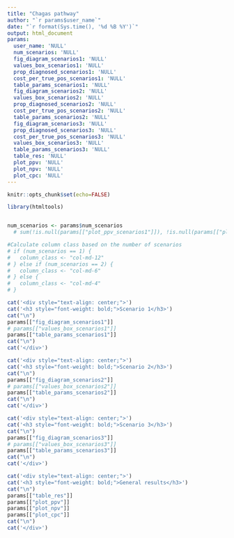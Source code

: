 ```yaml
---
title: "Chagas pathway"
author: "`r params$user_name`"
date: "`r format(Sys.time(), '%d %B %Y')`"
output: html_document
params:
  user_name: 'NULL'
  num_scenarios: 'NULL'
  fig_diagram_scenarios1: 'NULL'
  values_box_scenarios1: 'NULL'
  prop_diagnosed_scenarios1: 'NULL' 
  cost_per_true_pos_scenarios1: 'NULL'
  table_params_scenarios1: 'NULL' 
  fig_diagram_scenarios2: 'NULL'
  values_box_scenarios2: 'NULL'
  prop_diagnosed_scenarios2: 'NULL' 
  cost_per_true_pos_scenarios2: 'NULL'
  table_params_scenarios2: 'NULL'
  fig_diagram_scenarios3: 'NULL'
  prop_diagnosed_scenarios3: 'NULL' 
  cost_per_true_pos_scenarios3: 'NULL'
  values_box_scenarios3: 'NULL'
  table_params_scenarios3: 'NULL'
  table_res: 'NULL'
  plot_ppv: 'NULL'
  plot_npv: 'NULL'
  plot_cpc: 'NULL'
---
```



```r
knitr::opts_chunk$set(echo=FALSE)

library(htmltools)


num_scenarios <- params$num_scenarios
  # sum(!is.null(params[["plot_ppv_scenarios1"]]), !is.null(params[["plot_ppv_scenarios2"]]), !is.null(params[["plot_ppv_scenarios3"]]))

#Calculate column class based on the number of scenarios
# if (num_scenarios == 1) {
#   column_class <- "col-md-12"
# } else if (num_scenarios == 2) {
#   column_class <- "col-md-6"
# } else {
#   column_class <- "col-md-4"
# }
```


<!-- <div class="row"> -->
```r
cat('<div style="text-align: center;">') 
cat('<h3 style="font-weight: bold;">Scenario 1</h3>') 
cat("\n")
params[["fig_diagram_scenarios1"]]
# params[["values_box_scenarios1"]]
params[["table_params_scenarios1"]]
cat("\n")
cat('</div>')
```

```r
cat('<div style="text-align: center;">') 
cat('<h3 style="font-weight: bold;">Scenario 2</h3>')
cat("\n")
params[["fig_diagram_scenarios2"]]
# params[["values_box_scenarios2"]]
params[["table_params_scenarios2"]]
cat("\n")
cat('</div>')
```

```r
cat('<div style="text-align: center;">') 
cat('<h3 style="font-weight: bold;">Scenario 3</h3>')
cat("\n")
params[["fig_diagram_scenarios3"]]
# params[["values_box_scenarios3"]]
params[["table_params_scenarios3"]]
cat("\n")
cat('</div>')
```

```r
cat('<div style="text-align: center;">') 
cat('<h3 style="font-weight: bold;">General results</h3>')
cat("\n")
params[["table_res"]]
params[["plot_ppv"]]
params[["plot_npv"]]
params[["plot_cpc"]]
cat("\n")
cat('</div>')
```
<!-- # ```{r, results='asis'} -->
<!-- # plotlist = list() -->
<!-- # if (num_scenarios >= 1) { -->
<!-- #   params[["fig_diagram_scenarios1"]] -->
<!-- #   params[["plot_ppv_scenarios1"]] -->
<!-- #  -->
<!-- # } -->

<!-- #Iterate over scenarios and generate columns -->
<!-- # res <- lapply(1:num_scenarios, function(i) params[[paste0("fig_diagram_scenarios", i)]]) -->
<!-- # res1 <- lapply(1:2, function(i) params[[paste0("plot_ppv_scenarios", i)]]) -->
<!-- # htmltools::tagList(res) -->
<!-- # htmltools::tagList(res1) -->

<!-- # for (i in 1:num_scenarios) { -->
<!-- #     scenario_name <- paste0("Scenario ", i) -->
<!-- #     # cat(paste0('<div class="', column_class, '">')) -->
<!-- #     # cat("\n", scenario_name, "\n") -->
<!-- #     # cat('<div style="text-align: center;">') -->
<!-- #     plotlist[[i]] <- list( -->
<!-- #         fig_diagra = params[[paste0("fig_diagram_scenarios", i)]], -->
<!-- #         plot_ppv = print(params[[paste0("plot_ppv_scenarios", i)]]) -->
<!-- #     ) -->
<!-- #     # print(params[[paste0("plot_ppv_scenarios", i)]]) -->
<!-- #     # print(params[[paste0("plot_npv_scenarios", i)]]) -->
<!-- #     # print(params[[paste0("plot_cpc_scenarios", i)]]) -->
<!-- #     # cat("</div>") -->
<!-- #     # cat("</div>") -->
<!-- #     # cat("\n") -->
<!-- # } -->
<!-- #  -->
<!-- # htmltools::tagList(setNames(plotlist, NULL)) -->
<!-- ``` -->
<!-- </div> -->



<!-- # ```{r, results='asis'} -->
<!-- # cat('<div style="text-align: center;">') -->
<!-- # print(params[["scatterplot_plot"]]) -->
<!-- # cat('</div>') -->
<!-- # -->
<!-- # # params[["scatterplot_plot"]] -->
<!-- # ``` -->


